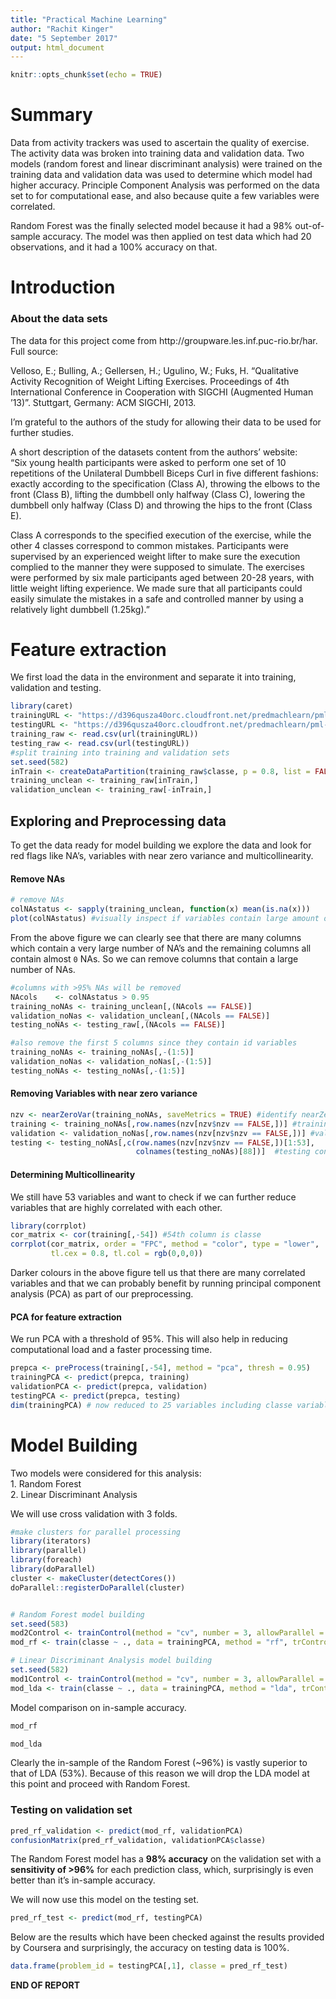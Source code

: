 ```yaml
---
title: "Practical Machine Learning"
author: "Rachit Kinger"
date: "5 September 2017"
output: html_document
---
```


```r
knitr::opts_chunk$set(echo = TRUE)
```

# Summary  
Data from activity trackers was used to ascertain the quality of exercise. The activity data was broken into training data and validation data. Two models (random forest and linear discriminant analysis) were trained on the training data and validation data was used to determine which model had higher accuracy. Principle Component Analysis was performed on the data set to for computational ease, and also because quite a few variables were correlated. 

Random Forest was the finally selected model because it had a 98% out-of-sample accuracy. The model was then applied on test data which had 20 observations, and it had a 100% accuracy on that.


# Introduction  
### About the data sets  
The data for this project come from http://groupware.les.inf.puc-rio.br/har. Full source:

Velloso, E.; Bulling, A.; Gellersen, H.; Ugulino, W.; Fuks, H. “Qualitative Activity Recognition of Weight Lifting Exercises. Proceedings of 4th International Conference in Cooperation with SIGCHI (Augmented Human ’13)”. Stuttgart, Germany: ACM SIGCHI, 2013.

I'm grateful to the authors of the study for allowing their data to be used for further studies.  

A short description of the datasets content from the authors’ website:  
“Six young health participants were asked to perform one set of 10 repetitions of the Unilateral Dumbbell Biceps Curl in five different fashions: exactly according to the specification (Class A), throwing the elbows to the front (Class B), lifting the dumbbell only halfway (Class C), lowering the dumbbell only halfway (Class D) and throwing the hips to the front (Class E).  

Class A corresponds to the specified execution of the exercise, while the other 4 classes correspond to common mistakes. Participants were supervised by an experienced weight lifter to make sure the execution complied to the manner they were supposed to simulate. The exercises were performed by six male participants aged between 20-28 years, with little weight lifting experience. We made sure that all participants could easily simulate the mistakes in a safe and controlled manner by using a relatively light dumbbell (1.25kg)."  

# Feature extraction  
We first load the data in the environment and separate it into training, validation and testing.  
```r
library(caret)
trainingURL <- "https://d396qusza40orc.cloudfront.net/predmachlearn/pml-training.csv"
testingURL <- "https://d396qusza40orc.cloudfront.net/predmachlearn/pml-testing.csv"
training_raw <- read.csv(url(trainingURL))
testing_raw <- read.csv(url(testingURL))
#split training into training and validation sets
set.seed(582)
inTrain <- createDataPartition(training_raw$classe, p = 0.8, list = FALSE)
training_unclean <- training_raw[inTrain,]
validation_unclean <- training_raw[-inTrain,]
```

## Exploring and Preprocessing data  
To get the data ready for model building we explore the data and look for red flags like NA's, variables with near zero variance and multicollinearity.  

#### Remove NAs  

``` r
# remove NAs
colNAstatus <- sapply(training_unclean, function(x) mean(is.na(x)))
plot(colNAstatus) #visually inspect if variables contain large amount of NAs
```

From the above figure we can clearly see that there are many columns which contain a very large number of NA's and the remaining columns all contain almost `0` NAs. So we can remove columns that contain a large number of NAs.

```r
#columns with >95% NAs will be removed
NAcols    <- colNAstatus > 0.95
training_noNAs <- training_unclean[,(NAcols == FALSE)]
validation_noNas <- validation_unclean[,(NAcols == FALSE)]
testing_noNAs <- testing_raw[,(NAcols == FALSE)]

#also remove the first 5 columns since they contain id variables  
training_noNAs <- training_noNAs[,-(1:5)]
validation_noNas <- validation_noNas[,-(1:5)]
testing_noNAs <- testing_noNAs[,-(1:5)]
```

#### Removing Variables with near zero variance  

```r
nzv <- nearZeroVar(training_noNAs, saveMetrics = TRUE) #identify nearZeroVar()
training <- training_noNAs[,row.names(nzv[nzv$nzv == FALSE,])] #training set now contains 54 vars including classe
validation <- validation_noNas[,row.names(nzv[nzv$nzv == FALSE,])] #validation set now contains 54 vars including classe
testing <- testing_noNAs[,c(row.names(nzv[nzv$nzv == FALSE,])[1:53],
                            colnames(testing_noNAs)[88])]  #testing contains the same set of variables as training except for the variable classe which is what we are trying to predict
```

#### Determining Multicollinearity  
We still have 53 variables and want to check if we can further reduce variables that are highly correlated with each other.  
```r
library(corrplot)
cor_matrix <- cor(training[,-54]) #54th column is classe
corrplot(cor_matrix, order = "FPC", method = "color", type = "lower", 
         tl.cex = 0.8, tl.col = rgb(0,0,0))
```

Darker colours in the above figure tell us that there are many correlated variables and that we can probably benefit by running principal component analysis (PCA) as part of our preprocessing.  

#### PCA for feature extraction  
We run PCA with a threshold of 95%. This will also help in reducing computational load and a faster processing time.  
```r
prepca <- preProcess(training[,-54], method = "pca", thresh = 0.95)
trainingPCA <- predict(prepca, training)
validationPCA <- predict(prepca, validation)
testingPCA <- predict(prepca, testing)
dim(trainingPCA) # now reduced to 25 variables including classe variable
```

# Model Building  
Two models were considered for this analysis:  
1. Random Forest  
2. Linear Discriminant Analysis  

We will use cross validation with 3 folds.

```r
#make clusters for parallel processing
library(iterators)
library(parallel)
library(foreach)
library(doParallel)
cluster <- makeCluster(detectCores())
doParallel::registerDoParallel(cluster)


# Random Forest model building  
set.seed(583)
mod2Control <- trainControl(method = "cv", number = 3, allowParallel = TRUE) #cross validation
mod_rf <- train(classe ~ ., data = trainingPCA, method = "rf", trControl=mod2Control)

# Linear Discriminant Analysis model building
set.seed(582)
mod1Control <- trainControl(method = "cv", number = 3, allowParallel = TRUE) #cross validation
mod_lda <- train(classe ~ ., data = trainingPCA, method = "lda", trControl=mod1Control)

```

Model comparison on in-sample accuracy.  
```r
mod_rf
```
```r
mod_lda
```
Clearly the in-sample of the Random Forest (~96%) is vastly superior to that of LDA (53%). Because of this reason we will drop the LDA model at this point and proceed with Random Forest.  

### Testing on validation set  
```r
pred_rf_validation <- predict(mod_rf, validationPCA)
confusionMatrix(pred_rf_validation, validationPCA$classe)
```
The Random Forest model has a **98% accuracy** on the validation set with a **sensitivity of >96%** for each prediction class, which, surprisingly is even better than it's in-sample accuracy. 

We will now use this model on the testing set.  
```r
pred_rf_test <- predict(mod_rf, testingPCA)
```

Below are the results which have been checked against the results provided by Coursera and surprisingly, the accuracy on testing data is 100%.  
```r
data.frame(problem_id = testingPCA[,1], classe = pred_rf_test)
```

**END OF REPORT** 





